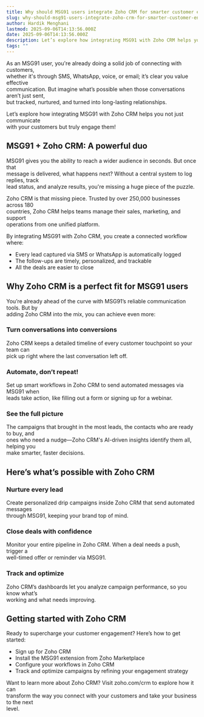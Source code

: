 ```yaml
---
title: Why should MSG91 users integrate Zoho CRM for smarter customer engagement?
slug: why-should-msg91-users-integrate-zoho-crm-for-smarter-customer-engagement
author: Hardik Menghani
lastmod: 2025-09-06T14:13:56.000Z
date: 2025-09-06T14:13:56.000Z
description: Let’s explore how integrating MSG91 with Zoho CRM helps you not just communicate with your customers but truly engage them!
tags: ""
---
```



As an MSG91 user, you're already doing a solid job of connecting with customers,  
whether it's through SMS, WhatsApp, voice, or email; it’s clear you value effective  
communication. But imagine what’s possible when those conversations aren’t just sent,  
but tracked, nurtured, and turned into long-lasting relationships.

Let’s explore how integrating MSG91 with Zoho CRM helps you not just communicate  
with your customers but truly engage them\!

## **MSG91 \+ Zoho CRM: A powerful duo**

MSG91 gives you the ability to reach a wider audience in seconds. But once that  
message is delivered, what happens next? Without a central system to log replies, track  
lead status, and analyze results, you're missing a huge piece of the puzzle.

Zoho CRM is that missing piece. Trusted by over 250,000 businesses across 180  
countries, Zoho CRM helps teams manage their sales, marketing, and support  
operations from one unified platform.

By integrating MSG91 with Zoho CRM, you create a connected workflow where:

* Every lead captured via SMS or WhatsApp is automatically logged  
* The follow-ups are timely, personalized, and trackable  
* All the deals are easier to close

## **Why Zoho CRM is a perfect fit for MSG91 users**

You’re already ahead of the curve with MSG91’s reliable communication tools. But by  
adding Zoho CRM into the mix, you can achieve even more:

### **Turn conversations into conversions**

Zoho CRM keeps a detailed timeline of every customer touchpoint so your team can  
pick up right where the last conversation left off.

### **Automate, don’t repeat\!**

Set up smart workflows in Zoho CRM to send automated messages via MSG91 when  
leads take action, like filling out a form or signing up for a webinar.

### **See the full picture**

The campaigns that brought in the most leads, the contacts who are ready to buy, and  
ones who need a nudge—Zoho CRM's AI-driven insights identify them all, helping you  
make smarter, faster decisions.

## **Here’s what’s possible with Zoho CRM**

### **Nurture every lead**

Create personalized drip campaigns inside Zoho CRM that send automated messages  
through MSG91, keeping your brand top of mind.

### **Close deals with confidence**

Monitor your entire pipeline in Zoho CRM. When a deal needs a push, trigger a  
well-timed offer or reminder via MSG91.

### 

### **Track and optimize**

Zoho CRM’s dashboards let you analyze campaign performance, so you know what’s  
working and what needs improving.

## **Getting started with Zoho CRM**

Ready to supercharge your customer engagement? Here’s how to get started:

* Sign up for Zoho CRM  
* Install the MSG91 extension from Zoho Marketplace  
* Configure your workflows in Zoho CRM  
* Track and optimize campaigns by refining your engagement strategy

Want to learn more about Zoho CRM? Visit zoho.com/crm to explore how it can  
transform the way you connect with your customers and take your business to the next  
level.  
